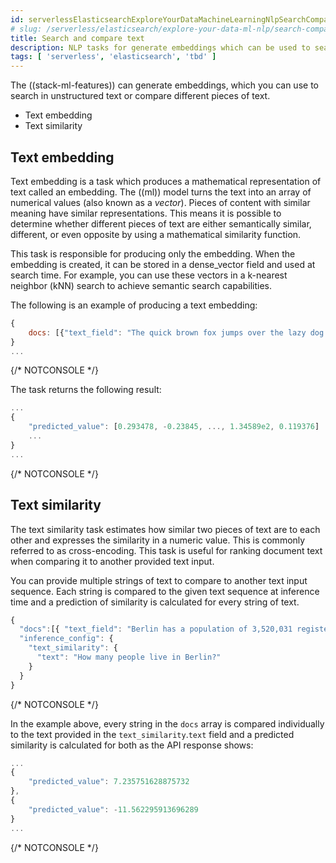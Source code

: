 ```yaml
---
id: serverlessElasticsearchExploreYourDataMachineLearningNlpSearchCompare
# slug: /serverless/elasticsearch/explore-your-data-ml-nlp/search-compare-text
title: Search and compare text
description: NLP tasks for generate embeddings which can be used to search in text or compare different peieces of text.
tags: [ 'serverless', 'elasticsearch', 'tbd' ]
---
```


<DocBadge template="technical preview" />
The ((stack-ml-features)) can generate embeddings, which you can use to search in 
unstructured text or compare different pieces of text.

* <DocLink id="serverlessElasticsearchExploreYourDataMachineLearningNlpSearchCompare" section="text-embedding">Text embedding</DocLink>
* <DocLink id="serverlessElasticsearchExploreYourDataMachineLearningNlpSearchCompare" section="text-similarity">Text similarity</DocLink>


## Text embedding

Text embedding is a task which produces a mathematical representation of text 
called an embedding. The ((ml)) model turns the text into an array of numerical 
values (also known as a _vector_). Pieces of content with similar meaning have 
similar representations. This means it is possible to determine whether 
different pieces of text are either semantically similar, different, or even 
opposite by using a mathematical similarity function.

This task is responsible for producing only the embedding. When the 
embedding is created, it can be stored in a dense_vector field and used at 
search time. For example, you can use these vectors in a 
k-nearest neighbor (kNN) search to achieve semantic search capabilities.

The following is an example of producing a text embedding:

```js
{
    docs: [{"text_field": "The quick brown fox jumps over the lazy dog."}]
}
...
```
{/* NOTCONSOLE */}

The task returns the following result:

```js
...
{
    "predicted_value": [0.293478, -0.23845, ..., 1.34589e2, 0.119376]
    ...
}
...
```
{/* NOTCONSOLE */}


## Text similarity

The text similarity task estimates how similar two pieces of text are to each 
other and expresses the similarity in a numeric value. This is commonly referred 
to as cross-encoding. This task is useful for ranking document text when 
comparing it to another provided text input.

You can provide multiple strings of text to compare to another text input 
sequence. Each string is compared to the given text sequence at inference time 
and a prediction of similarity is calculated for every string of text.

```js
{
  "docs":[{ "text_field": "Berlin has a population of 3,520,031 registered inhabitants in an area of 891.82 square kilometers."}, {"text_field": "New York City is famous for the Metropolitan Museum of Art."}],
  "inference_config": {
    "text_similarity": {
      "text": "How many people live in Berlin?"
    }
  }
}
```
{/* NOTCONSOLE */}

In the example above, every string in the `docs` array is compared individually 
to the text provided in the `text_similarity`.`text` field and a predicted 
similarity is calculated for both as the API response shows:

```js
...
{
    "predicted_value": 7.235751628875732
},
{
    "predicted_value": -11.562295913696289
}
...
```
{/* NOTCONSOLE */}